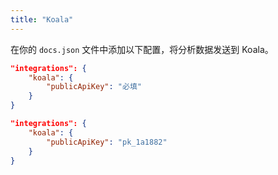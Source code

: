 ```yaml
---
title: "Koala"
---
```


在你的 `docs.json` 文件中添加以下配置，将分析数据发送到 Koala。

<CodeGroup>

```json docs.json 中的 Analytics 选项
"integrations": {
    "koala": {
        "publicApiKey": "必填"
    }
}
```

```json 示例
"integrations": {
    "koala": {
        "publicApiKey": "pk_1a1882"
    }
}
```

</CodeGroup>
